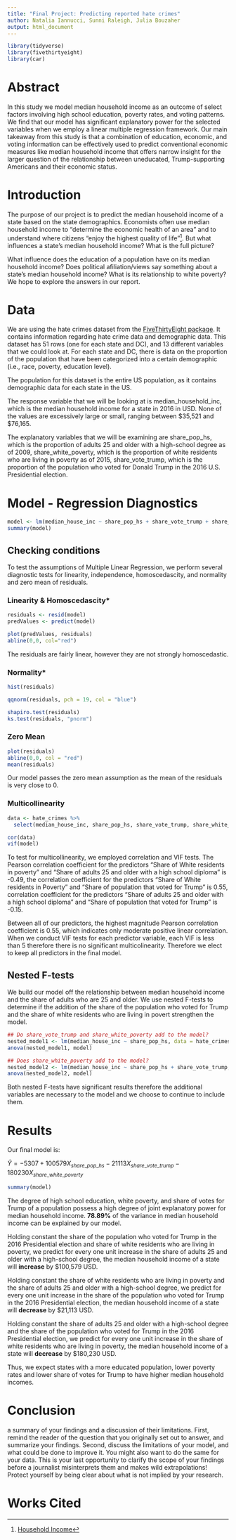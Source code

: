 ```yaml
---
title: "Final Project: Predicting reported hate crimes"
author: Natalia Iannucci, Sunni Raleigh, Julia Bouzaher
output: html_document
---
```


```r
library(tidyverse)
library(fivethirtyeight)
library(car)
```

# Abstract
In this study we model median household income as an outcome of select factors involving high school education, poverty rates, and voting patterns. We find that our model has significant explanatory power for the selected variables when we employ a linear multiple regression framework. Our main takeaway from this study is that a combination of education, economic, and voting information can be effectively used to predict conventional economic measures like median household income that offers narrow insight for the larger question of the relationship between uneducated, Trump-supporting Americans and their economic status.

# Introduction
The purpose of our project is to predict the median household income of a state based on the state demographics. Economists often use median household income to "determine the economic health of an area" and to understand where citizens "enjoy the highest quality of life"[^1]. But what influences a state's median household income? What is the full picture?

What influence does the education of a population have on its median household income? Does political afiliation/views say something about a state's median household income? What is its relationship to white poverty? We hope to explore the answers in our report.

# Data
We are using the hate crimes dataset from the [FiveThirtyEight package](https://github.com/rudeboybert/fivethirtyeight/blob/master/data/hate_crimes.rda). It contains information regarding hate crime data and demographic data. This dataset has 51 rows (one for each state and DC), and 13 different variables that we could look at. For each state and DC, there is data on the proportion of the population that have been categorized into a certain demographic (i.e., race, poverty, education level).

The population for this dataset is the entire US population, as it contains demographic data for each state in the US.

The response variable that we will be looking at is median_household_inc, which is the median household income for a state in 2016 in USD. None of the values are excessively large or small, ranging between $35,521 and \$76,165.

The explanatory variables that we will be examining are share_pop_hs, which is the proportion of adults 25 and older with a high-school degree as of 2009, share_white_poverty, which is the proportion of white residents who are living in poverty as of 2015, share_vote_trump, which is the proportion of the population who voted for Donald Trump in the 2016 U.S. Presidential election.

# Model - Regression Diagnostics
```r
model <- lm(median_house_inc ~ share_pop_hs + share_vote_trump + share_white_poverty, data = hate_crimes)
summary(model)
```

## Checking conditions
To test the assumptions of Multiple Linear Regression, we perform several diagnostic tests for linearity, independence, homoscedascity, and normality and zero mean of residuals.

### Linearity & Homoscedascity*
```r
residuals <- resid(model)
predValues <- predict(model)

plot(predValues, residuals)
abline(0,0, col="red")
```

The residuals are fairly linear, however they are not strongly homoscedastic.

### Normality*
```r
hist(residuals)

qqnorm(residuals, pch = 19, col = "blue")

shapiro.test(residuals)
ks.test(residuals, "pnorm")
```

### Zero Mean
```r
plot(residuals)
abline(0,0, col = "red")
mean(residuals)
```
Our model passes the zero mean assumption as the mean of the residuals is very close to 0.

### Multicollinearity
``` r
data <- hate_crimes %>% 
  select(median_house_inc, share_pop_hs, share_vote_trump, share_white_poverty)

cor(data)
vif(model)

```
To test for multicollinearity, we employed correlation and VIF tests. The Pearson correlation coefficient for the predictors "Share of White residents in poverty" and "Share of adults 25 and older with a high school diploma" is -0.49, the correlation coefficient for the predictors "Share of White residents in Poverty" and "Share of population that voted for Trump" is 0.55, correlation coefficient for the predictors "Share of adults 25 and older with a high school diploma" and "Share of population that voted for Trump" is -0.15. 

Between all of our predictors, the highest magnitude Pearson correlation coefficient is 0.55, which indicates only moderate positive linear correlation. When we conduct VIF tests for each predictor variable, each VIF is less than 5 therefore there is no significant multicolinearity. Therefore we elect to keep all predictors in the final model.

## Nested F-tests
We build our model off the relationship between median household income and the share of adults who are 25 and older. We use nested F-tests to determine if the addition of the share of the population who voted for Trump and the share of white residents who are living in povert strengthen the model.
```r
## Do share_vote_trump and share_white_poverty add to the model?
nested_model1 <- lm(median_house_inc ~ share_pop_hs, data = hate_crimes)
anova(nested_model1, model)

## Does share_white_poverty add to the model?
nested_model2 <- lm(median_house_inc ~ share_pop_hs + share_vote_trump, data = hate_crimes)
anova(nested_model2, model)
```

Both nested F-tests have significant results therefore the additional variables are necessary to the model and we choose to continue to include them.

# Results
Our final model is:

$\hat{Y} = -5307 + 100579X_{share\_pop\_hs} - 21113X_{share\_vote\_trump} - 180230X_{share\_white\_poverty}$

```r
summary(model)
```

The degree of high school education, white poverty, and share of votes for Trump of a population possess a high degree of joint explanatory power for median household income. **78.89%** of the variance in median household income can be explained by our model.

Holding constant the share of the population who voted for Trump in the 2016 Presidential election and share of white residents who are living in poverty, we predict for every one unit increase in the share of adults 25 and older with a high-school degree, the median household income of a state will **increase** by $100,579 USD.

Holding constant the share of white residents who are living in poverty and the share of adults 25 and older with a high-school degree, we predict for every one unit increase in the share of the population who voted for Trump in the 2016 Presidential election, the median household income of a state will **decrease** by $21,113 USD.

Holding constant the share of adults 25 and older with a high-school degree and the share of the population who voted for Trump in the 2016 Presidential election, we predict for every one unit increase in the share of white residents who are living in poverty, the median household income of a state will **decrease** by $180,230 USD.

Thus, we expect states with a more educated population, lower poverty rates and lower share of votes for Trump to have higher median household incomes. 


# Conclusion 
a summary of your findings and a discussion of their limitations. First, remind the reader of the question that you originally set out to answer, and summarize your findings. Second, discuss the limitations of your model, and what could be done to improve it. You might also want to do the same for your data. This is your last opportunity to clarify the scope of your findings before a journalist misinterprets them and makes wild extrapolations! Protect yourself by being clear about what is not implied by your research.

# Works Cited
[^1]: [Household Income](https://www.investopedia.com/terms/h/household_income.asp)
